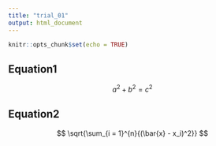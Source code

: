 ```yaml
---
title: "trial_01"
output: html_document
---
```


```r
knitr::opts_chunk$set(echo = TRUE)
```

## Equation1

$$
a^2 + b^2 = c^2
$$

## Equation2

$$
\sqrt{\sum_{i = 1}^{n}{(\bar{x} - x_i)^2}}
$$